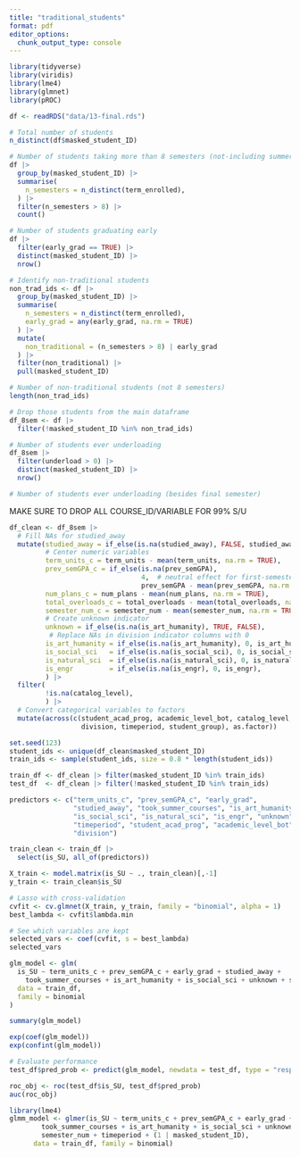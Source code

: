 ```yaml
---
title: "traditional_students"
format: pdf
editor_options: 
  chunk_output_type: console
---
```


```r
library(tidyverse)
library(viridis)
library(lme4)
library(glmnet)
library(pROC)
```

```r
df <- readRDS("data/13-final.rds")
```

```r
# Total number of students
n_distinct(df$masked_student_ID)

# Number of students taking more than 8 semesters (not-including summer)
df |> 
  group_by(masked_student_ID) |>
  summarise(
    n_semesters = n_distinct(term_enrolled),
  ) |>
  filter(n_semesters > 8) |>
  count()

# Number of students graduating early
df |>
  filter(early_grad == TRUE) |>
  distinct(masked_student_ID) |>
  nrow()

# Identify non-traditional students
non_trad_ids <- df |>
  group_by(masked_student_ID) |>
  summarise(
    n_semesters = n_distinct(term_enrolled),
    early_grad = any(early_grad, na.rm = TRUE)
  ) |>
  mutate(
    non_traditional = (n_semesters > 8) | early_grad
  ) |>
  filter(non_traditional) |>
  pull(masked_student_ID)

# Number of non-traditional students (not 8 semesters)
length(non_trad_ids)

# Drop those students from the main dataframe
df_8sem <- df |>
  filter(!masked_student_ID %in% non_trad_ids)

# Number of students ever underloading
df_8sem |> 
  filter(underload > 0) |>
  distinct(masked_student_ID) |>
  nrow()

# Number of students ever underloading (besides final semester)
```

MAKE SURE TO DROP ALL COURSE_ID/VARIABLE FOR 99% S/U

```r
df_clean <- df_8sem |>
  # Fill NAs for studied_away
  mutate(studied_away = if_else(is.na(studied_away), FALSE, studied_away),
         # Center numeric variables
         term_units_c = term_units - mean(term_units, na.rm = TRUE),
         prev_semGPA_c = if_else(is.na(prev_semGPA),
                                 4,  # neutral effect for first-semester
                                 prev_semGPA - mean(prev_semGPA, na.rm = TRUE)),
         num_plans_c = num_plans - mean(num_plans, na.rm = TRUE),
         total_overloads_c = total_overloads - mean(total_overloads, na.rm = TRUE),
         semester_num_c = semester_num - mean(semester_num, na.rm = TRUE),
         # Create unknown indicator
         unknown = if_else(is.na(is_art_humanity), TRUE, FALSE),
          # Replace NAs in division indicator columns with 0
         is_art_humanity = if_else(is.na(is_art_humanity), 0, is_art_humanity),
         is_social_sci   = if_else(is.na(is_social_sci), 0, is_social_sci),
         is_natural_sci  = if_else(is.na(is_natural_sci), 0, is_natural_sci),
         is_engr         = if_else(is.na(is_engr), 0, is_engr),
         ) |>
  filter(
         !is.na(catalog_level),
         ) |>
  # Convert categorical variables to factors
  mutate(across(c(student_acad_prog, academic_level_bot, catalog_level,
                  division, timeperiod, student_group), as.factor)) 
```

```r
set.seed(123)
student_ids <- unique(df_clean$masked_student_ID)
train_ids <- sample(student_ids, size = 0.8 * length(student_ids))

train_df <- df_clean |> filter(masked_student_ID %in% train_ids)
test_df  <- df_clean |> filter(!masked_student_ID %in% train_ids)
```

```r
predictors <- c("term_units_c", "prev_semGPA_c", "early_grad",
                "studied_away", "took_summer_courses", "is_art_humanity",
                "is_social_sci", "is_natural_sci", "is_engr", "unknown", "student_group",
                "timeperiod", "student_acad_prog", "academic_level_bot", "catalog_level", "semester_num",
                "division")

train_clean <- train_df |>
  select(is_SU, all_of(predictors))

X_train <- model.matrix(is_SU ~ ., train_clean)[,-1]
y_train <- train_clean$is_SU

# Lasso with cross-validation
cvfit <- cv.glmnet(X_train, y_train, family = "binomial", alpha = 1)
best_lambda <- cvfit$lambda.min

# See which variables are kept
selected_vars <- coef(cvfit, s = best_lambda)
selected_vars

```

```r
glm_model <- glm(
  is_SU ~ term_units_c + prev_semGPA_c + early_grad + studied_away +
    took_summer_courses + is_art_humanity + is_social_sci + unknown + semester_num + timeperiod,
  data = train_df,
  family = binomial
)

summary(glm_model)
```

```r
exp(coef(glm_model))
exp(confint(glm_model))
```

```r
# Evaluate performance
test_df$pred_prob <- predict(glm_model, newdata = test_df, type = "response")

roc_obj <- roc(test_df$is_SU, test_df$pred_prob)
auc(roc_obj)
```

```r
library(lme4)
glmm_model <- glmer(is_SU ~ term_units_c + prev_semGPA_c + early_grad + studied_away +
        took_summer_courses + is_art_humanity + is_social_sci + unknown +
        semester_num + timeperiod + (1 | masked_student_ID),
      data = train_df, family = binomial)
```
